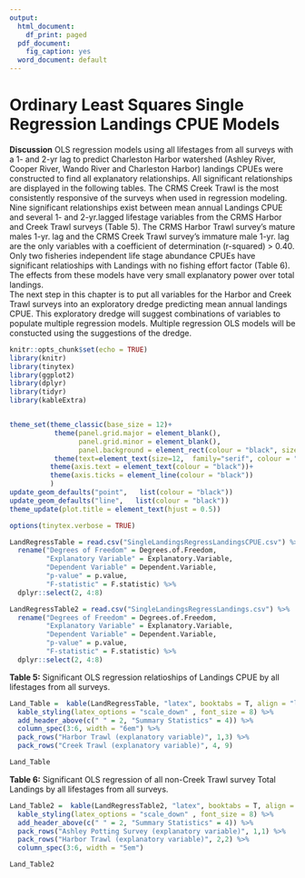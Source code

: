 ```yaml
---
output:
  html_document:
    df_print: paged
  pdf_document:
    fig_caption: yes
  word_document: default
---
```

# **Ordinary Least Squares Single Regression Landings CPUE Models**
**Discussion**
OLS regression models using all lifestages from all surveys with a 1- and 2-yr lag to predict Charleston Harbor watershed (Ashley River, Cooper River, Wando River and Charleston Harbor) landings CPUEs were constructed to find all explanatory relationships.  All significant relationships are displayed in the following tables.  The CRMS Creek Trawl is the most consistently responsive of the surveys when used in regression modeling.  Nine significant relationships exist between mean annual Landings CPUE and several 1- and 2-yr.lagged lifestage variables from the CRMS Harbor and Creek Trawl surveys (Table 5).  The CRMS Harbor Trawl survey's mature males 1-yr. lag and the CRMS Creek Trawl survey's immature male 1-yr. lag are the only variables with a coefficient of determination (r-squared) > 0.40.  
\newline
Only two fisheries independent life stage abundance CPUEs have significant relatioships with Landings with no fishing effort factor (Table 6).  The effects from these models have very small explanatory power over total landings.  
\newline
The next step in this chapter is to put all variables for the Harbor and Creek Trawl surveys into an exploratory dredge predicting mean annual landings CPUE.  This exploratory dredge will suggest combinations of variables to populate multiple regression models.  Multiple regression OLS models will be constucted using the suggestions of the dredge.
\newline

```r
knitr::opts_chunk$set(echo = TRUE)
library(knitr)
library(tinytex)
library(ggplot2)
library(dplyr)
library(tidyr)
library(kableExtra)


theme_set(theme_classic(base_size = 12)+
           theme(panel.grid.major = element_blank(), 
                 panel.grid.minor = element_blank(),
                 panel.background = element_rect(colour = "black", size=0.5))+
           theme(text=element_text(size=12,  family="serif", colour = "black"))+
          theme(axis.text = element_text(colour = "black"))+
          theme(axis.ticks = element_line(colour = "black"))
          )
update_geom_defaults("point",   list(colour = "black"))
update_geom_defaults("line",   list(colour = "black"))
theme_update(plot.title = element_text(hjust = 0.5))
```


```r

options(tinytex.verbose = TRUE)

```

```r
LandRegressTable = read.csv("SingleLandingsRegressLandingsCPUE.csv") %>%
  rename("Degrees of Freedom" = Degrees.of.Freedom,
         "Explanatory Variable" = Explanatory.Variable,
         "Dependent Variable" = Dependent.Variable,
         "p-value" = p.value,
         "F-statistic" = F.statistic) %>%
  dplyr::select(2, 4:8)

LandRegressTable2 = read.csv("SingleLandingsRegressLandings.csv") %>%
  rename("Degrees of Freedom" = Degrees.of.Freedom,
         "Explanatory Variable" = Explanatory.Variable,
         "Dependent Variable" = Dependent.Variable,
         "p-value" = p.value,
         "F-statistic" = F.statistic) %>%
  dplyr::select(2, 4:8)

```

**Table 5:** Significant OLS regression relatioships of Landings CPUE by all lifestages from all surveys.
```r

Land_Table =  kable(LandRegressTable, "latex", booktabs = T, align = "llcccc") %>%
  kable_styling(latex_options = "scale_down" , font_size = 8) %>%
  add_header_above(c(" " = 2, "Summary Statistics" = 4)) %>%
  column_spec(3:6, width = "6em") %>%
  pack_rows("Harbor Trawl (explanatory variable)", 1,3) %>%
  pack_rows("Creek Trawl (explanatory variable)", 4, 9) 

Land_Table

```


**Table 6:** Significant OLS regression of all non-Creek Trawl survey Total Landings by all lifestages from all surveys.
```r

Land_Table2 =  kable(LandRegressTable2, "latex", booktabs = T, align = "llcccc") %>%
  kable_styling(latex_options = "scale_down" , font_size = 8) %>%
  add_header_above(c(" " = 2, "Summary Statistics" = 4)) %>%
  pack_rows("Ashley Potting Survey (explanatory variable)", 1,1) %>%
  pack_rows("Harbor Trawl (explanatory variable)", 2,2) %>%
  column_spec(3:6, width = "5em") 

Land_Table2

```
